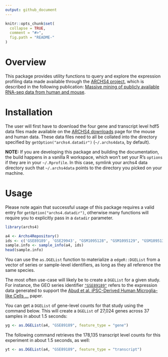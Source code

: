 ```yaml
---
output: github_document
---
```


<!-- README.md is generated from README.Rmd. Please edit that file -->

```r
knitr::opts_chunk$set(
  collapse = TRUE,
  comment = "#>",
  fig.path = "README-"
)
```

# Overview

This package provides utility functions to query and explore the expression
profiling data made available through the [ARCHS4 project][archs4web], which
is described in the following publication:
[Massive mining of publicly available RNA-seq data from human and mouse][archs4pub]. 

# Installation

The user will first have to download the four gene and transcript level hdf5
data files made available on the [ARCHS4 downloads][archs4dl] page for the
mouse and human data. These data files need to all be collated into the
directory specified by `getOption("archs4.datadir")` (`~/.archs4data`, by
default).

**NOTE:** If you are developing this package and building the documentation, the
build happens in a vanilla R workspace, which won't set your R's `options`
if they are in your `~/.Rprofile`. In this case, symlink your archs4 data
directory such that `~/.archs4data` points to the directory you picked on
your machine.

[archs4web]: https://amp.pharm.mssm.edu/archs4/
[archs4dl]: https://amp.pharm.mssm.edu/archs4/download.html
[archs4pub]: https://www.nature.com/articles/s41467-018-03751-6

# Usage

Please note again that successful usage of this package requires a valid entry
for `getOption("archs4.datadir")`, otherwise many functions will require you to
explicitly pass in a `datadir` parameter.

```r
library(archs4)

a4 <- Archs4Repository()
ids <- c('GSE89189', 'GSE29943', "GSM1095128", "GSM1095129", "GSM1095130")
sample.info <- sample_info(a4, ids)
head(sample.info)
```

You can use the `as.DGEList` function to materialize a `edgeR::DGEList` from a
vector of series or sample-level identifiers, as long as they all reference the
same species.

The most often use-case will likely be to create a `DGEList` for a given study.
For instance, the GEO series identifier [`"GSE89189"`][blurtongeo] refers to the
expression data generated to support the
[Abud et al. iPSC-Derived Human Microglia-like Cells ...][blurtonpub] paper.

You can get a `DGEList` of gene-level counts for that study using the command
below. This will create a `DGEList` of 27,024 genes across 37 samples in about
1.5 seconds:

```r
yg <- as.DGEList(a4, "GSE89189", feature_type = "gene")
```

The following command retrieves the 178,135 transcript level counts for this
experiment in about 1.5 seconds, as well:

```r
yt <- as.DGEList(a4, "GSE89189", feature_type = "transcript")
```


[blurtonpub]: https://www.ncbi.nlm.nih.gov/pubmed/28426964
[blurtongeo]: https://www.ncbi.nlm.nih.gov/geo/query/acc.cgi?acc=GSE89189